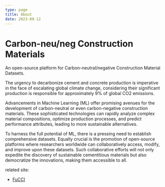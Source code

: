 ```yaml
---
type: page
title: About
date: 2023-09-12
---
```


# Carbon-neu/neg Construction Materials

An open-source platform for Carbon-neutral/negative Construction Material Datasets.

The urgency to decarbonize cement and concrete production is imperative in the face of escalating global climate change, considering their significant production is responsible for approximately 9% of global CO2 emissions. 

Advancements in Machine Learning (ML) offer promising avenues for the development of carbon-neutral or even carbon-negative construction materials. These sophisticated technologies can rapidly analyze complex material compositions, optimize production processes, and predict performance attributes, leading to more sustainable alternatives. 

To harness the full potential of ML, there is a pressing need to establish comprehensive datasets. Equally crucial is the promotion of open-source platforms where researchers worldwide can collaboratively access, modify, and improve upon these datasets. Such collaborative efforts will not only expedite the discovery of sustainable cementitious materials but also democratize the innovations, making them accessible to all.

related site:

- [FuCCI](https://fucci.mst.edu/)
